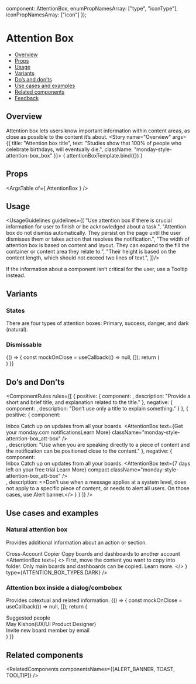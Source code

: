 
  component: AttentionBox,
  enumPropNamesArray: ["type", "iconType"],
  iconPropNamesArray: ["icon"]
});

<Meta
  title="Feedback/AttentionBox"
  component={AttentionBox}
  argTypes={argTypes}
/>

<!--- Component template -->


<!--- Component documentation -->

# Attention Box
- [Overview](#overview)
- [Props](#props)
- [Usage](#usage)
- [Variants](#variants)
- [Do’s and don’ts](#dos-and-donts)
- [Use cases and examples](#use-cases-and-examples)
- [Related components](#related-components)
- [Feedback](#feedback)

## Overview
Attention box lets users know important information within content areas, as close as possible to the content it’s about.
<Canvas>
  <Story name="Overview"
         args={{ title: "Attention box title", text: "Studies show that 100% of people who celebrate birthdays, will eventually die.", className: "monday-style-attention-box_box" }}>
    { attentionBoxTemplate.bind({}) }
  </Story>
</Canvas>

## Props
<ArgsTable of={ AttentionBox } />

## Usage
<UsageGuidelines guidelines={[
  "Use attention box if there is crucial information for user to finish or be acknowledged about a task.",
  "Attention box do not dismiss automatically. They persist on the page until the user dismisses them or takes action that resolves the notification.",
  "The width of attention box is based on content and layout. They can expand to the fill the container or content area they relate to.",
  "Their height is based on the content length, which should not exceed two lines of text.",
]}/>

<Tip title="Check yourself">If the information about a component isn’t critical for the user, use a <Link href="/?path=/docs/popover-tooltip--overview" size={Link.sizes.SMALL} withoutSpacing>Tooltip</Link> instead.</Tip>

## Variants
### States
There are four types of attention boxes: Primary, success, danger, and dark (natural).
<Canvas>
  <Story name="States">
    <MultipleStoryElementsWrapper className="monday-style-attention-box_column-wrapper">
      <AttentionBox 
        title="Primary" 
        text="Lorem Ipsum is simply dummy text of the printing and typesetting industry." 
        className="monday-style-attention-box_box" 
        icon={Info} 
      />
      <AttentionBox 
        title="Success" 
        text="Lorem Ipsum is simply dummy text of the printing and typesetting industry." 
        type={ATTENTION_BOX_TYPES.SUCCESS} 
        className="monday-style-attention-box_box"
        icon={ThumbsUp}
      />
      <AttentionBox 
        title="Danger" 
        text="Lorem Ipsum is simply dummy text of the printing and typesetting industry." 
        type={ATTENTION_BOX_TYPES.DANGER} 
        className="monday-style-attention-box_box" 
      />
      <AttentionBox 
        title="Dark" 
        text="Lorem Ipsum is simply dummy text of the printing and typesetting industry." 
        type={ATTENTION_BOX_TYPES.DARK} 
        className="monday-style-attention-box_box"
        icon={Info} 
      />
    </MultipleStoryElementsWrapper>
</Story>
</Canvas>

### Dismissable 
<Canvas>
  <Story name="Dismissable ">
    {() => { 
      const mockOnClose = useCallback(() => null, []); 
      return (
        <div className="monday-style-attention-box_row-wrapper">
          <AttentionBox 
            title="Regular attention box" 
            text="Dismissable attention box with two lines of content." 
            onClose={mockOnClose} 
            className="monday-style-attention-box_box" 
            icon={Info} 
          />
          <AttentionBox 
            text="Attention box in compact mode" 
            onClose={mockOnClose} 
            compact 
            className="monday-style-attention-box_box" 
          />
        </div>
      )
    }}
  </Story>
</Canvas>

## Do’s and Don’ts
<ComponentRules
  rules={[
    {
      positive: {
        component: <AttentionBox title="Attention box title" text="Studies show that 100% of people who celebrate birthdays, will eventually die." className="monday-style-attention-box_box"/>,
        description: "Provide a short and brief title, and explanation related to the title."
      },
      negative: {
        component: <AttentionBox title="Attention box title" />,
        description: "Don’t use only a title to explain something."
      }
    },
    {
      positive: {
        component:
          <div>
            <span className="monday-style-attention-box_title">Inbox</span>
            <span className="monday-style-attention-box_text" >Catch up on updates from all your boards.</span>
            <AttentionBox text={<span className="monday-style-attention-box_info">Get your monday.com notifications<Link>Learn More</Link></span>} className="monday-style-attention-box_att-box"  />
          </div>,
        description: "Use when you are speaking directly to a piece of content and the notification can be positioned close to the content."
      },
      negative: {
        component:
          <div>
            <span className="monday-style-attention-box_title">Inbox</span>
            <span className="monday-style-attention-box_text" >Catch up on updates from all your boards.</span>
            <AttentionBox text={<span className="monday-style-attention-box_info">7 days left on your free trial <Link>Learn More</Link></span>} compact className="monday-style-attention-box_att-box" />
          </div>,
        description: <>Don’t use when a message applies at a system level, does not apply to a specific piece of content, or needs to alert all users. On those cases, use <Link href="?path=/docs/feedback-alertbanner--overview" withoutSpacing>Alert banner.</Link></>
      }
    }
  ]}
/>

## Use cases and examples
### Natural attention box
Provides additional information about an action or section.
<Canvas>
  <Story name="Natural attention box">
    <div className="monday-style-attention-box_wrapper">
      <span className="monday-style-attention-box_title">Cross-Account Copier</span>
      <span className="monday-style-attention-box_text" >Copy boards and dashboards to another account</span>
      <AttentionBox 
        text={
          <>
            <Icon icon={Info} iconSize="18" />
            First, move the content you want to copy into folder. Only main boards and dashboards can be copied.
            <Link href="#" size={Link.sizes.SMALL} withoutSpacing>Learn more.</Link>
          </>
        }
        type={ATTENTION_BOX_TYPES.DARK}
      />
    </div>
  </Story>
</Canvas>

### Attention box inside a dialog/combobox
Provides cotextual and related information.
<Canvas>
  <Story name="Attention box inside a dialog/combobox">
    {() => { 
      const mockOnClose = useCallback(() => null, []);
      return (
        <DialogContentContainer className="monday-style-attention-box_search-bar">
          <Search placeholder="Search by name, role, team, or email" />
          <div className="monday-style-attention-box_lable">Suggested people</div>
          <div className="monday-style-attention-box_search">
            <div className="monday-style-attention-box_inline-container">
              <Avatar size={Avatar.sizes.MEDIUM} src={person} type={Avatar.types.IMG} />
              <span className="monday-style-attention-box_name">May Kishon<span>(UX/UI Product Designer)</span></span>
            </div>
            <div className="monday-style-attention-box_inline-container">
              <Icon iconSize="24" icon={Invite} className="monday-style-attention-box_icon" />
              <span className="monday-style-attention-box_name">Invite new board member by email</span>
            </div>
            <AttentionBox 
                text="Hold ⌘ to select more than one person or team"
                compact
                onClose={mockOnClose}
              />
          </div>
        </DialogContentContainer>
      )
    }}
  </Story>
</Canvas>

## Related components
<RelatedComponents componentsNames={[ALERT_BANNER, TOAST, TOOLTIP]} />
